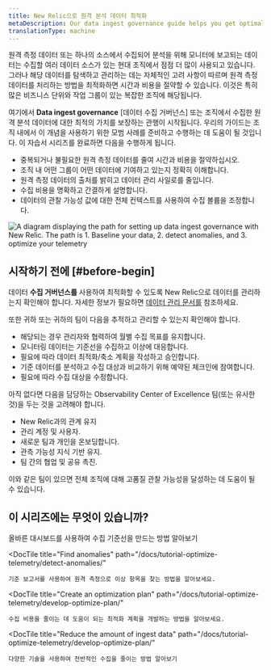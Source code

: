 ```yaml
---
title: New Relic으로 원격 분석 데이터 최적화
metaDescription: Our data ingest governance guide helps you get optimal value for the telemetry data you're reporting to New Relic.
translationType: machine
---
```



원격 측정 데이터 또는 하나의 소스에서 수집되어 분석을 위해 모니터에 보고되는 데이터는 수집할 여러 데이터 소스가 있는 현대 조직에서 점점 더 많이 사용되고 있습니다. 그러나 해당 데이터를 탐색하고 관리하는 데는 자체적인 고려 사항이 따르며 원격 측정 데이터를 처리하는 방법을 최적화하면 시간과 비용을 절약할 수 있습니다. 이것은 특히 많은 비즈니스 단위와 작업 그룹이 있는 복잡한 조직에 해당됩니다.

여기에서 **Data ingest governance** \[데이터 수집 거버넌스] 또는 조직에서 수집한 원격 분석 데이터에 대한 최적의 가치를 보장하는 관행이 시작됩니다. 우리의 가이드는 조직 내에서 이 개념을 사용하기 위한 모범 사례를 준비하고 수행하는 데 도움이 될 것입니다. 이 자습서 시리즈를 완료하면 다음을 수행하게 됩니다.

* 중복되거나 불필요한 원격 측정 데이터를 줄여 시간과 비용을 절약하십시오.
* 조직 내 어떤 그룹이 어떤 데이터에 기여하고 있는지 정확히 이해합니다.
* 원격 측정 데이터의 출처를 밝히고 데이터 관리 사일로를 줄입니다.
* 수집 비용을 명확하고 간결하게 설명합니다.
* 데이터의 관찰 가능성 값에 대한 전체 컨텍스트를 사용하여 수집 볼륨을 조정합니다.

<img
  title="Data ingest governance path"
  alt="A diagram displaying the path for setting up data ingest governance with New Relic. The path is 1. Baseline your data, 2. detect anomalies, and 3. optimize your telemetry"
  src={telemetryDiagram}
/>

## 시작하기 전에 [#before-begin]

데이터 **수집 거버넌스를** 사용하여 최적화할 수 있도록 New Relic으로 데이터를 관리하는지 확인해야 합니다. 자세한 정보가 필요하면 [데이터 관리 문서를](/docs/data-apis/manage-data/manage-your-data/) 참조하세요.

또한 귀하 또는 귀하의 팀이 다음을 추적하고 관리할 수 있는지 확인해야 합니다.

* 해당되는 경우 관리자와 협력하여 월별 수집 목표를 유지합니다.
* 모니터링 데이터는 기준선을 수집하고 이상에 대응합니다.
* 필요에 따라 데이터 최적화/축소 계획을 작성하고 승인합니다.
* 기준 데이터를 분석하고 수집 대상과 비교하기 위해 예약된 체크인에 참여합니다.
* 필요에 따라 수집 대상을 수정합니다.

아직 없다면 다음을 담당하는 Observability Center of Excellence 팀(또는 유사한 것)을 두는 것을 고려해야 합니다.

* New Relic과의 관계 유지
* 관리 계정 및 사용자.
* 새로운 팀과 개인을 온보딩합니다.
* 관측 가능성 지식 기반 유지.
* 팀 간의 협업 및 공유 촉진.

이와 같은 팀이 있으면 전체 조직에 대해 고품질 관찰 가능성을 달성하는 데 도움이 될 수 있습니다.

## 이 시리즈에는 무엇이 있습니까?

<DocTiles>
  <DocTile
    title="Create baseline reports"
    path="/docs/tutorial-optimize-telemetry/create-baseline-report/"
  >
    올바른 대시보드를 사용하여 수집 기준선을 만드는 방법 알아보기
  </DocTile>

  <DocTile
    title="Find anomalies"
    path="/docs/tutorial-optimize-telemetry/detect-anomalies/"
  >
    기준 보고서를 사용하여 원격 측정으로 이상 항목을 찾는 방법을 알아보세요.
  </DocTile>

  <DocTile
    title="Create an optimization plan"
    path="/docs/tutorial-optimize-telemetry/develop-optimize-plan/"
  >
    수집 비용을 줄이는 데 도움이 되는 최적화 계획을 개발하는 방법을 알아보세요.
  </DocTile>

  <DocTile
    title="Reduce the amount of ingest data"
    path="/docs/tutorial-optimize-telemetry/develop-optimize-plan/"
  >
    다양한 기술을 사용하여 전반적인 수집을 줄이는 방법 알아보기
  </DocTile>
</DocTiles>